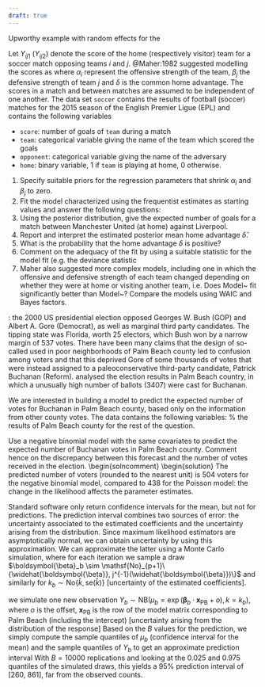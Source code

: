 ```yaml
---
draft: true
---
```


<!--
Metropolis within Gibbs
Sweden data
"sweden"
"soccer"
"buchanan"
"MULTI21_D1" + "MULTI21_D2"
"LJLSFBM20" with a multivariate normal response?
Upworthy example using a binomial likelihood
-->

Upworthy example with random effects for the 

Let $Y_{ij1}$ ($Y_{ij2}$) denote the score of the home (respectively visitor) team for a soccer match opposing teams $i$ and $j$. @Maher:1982 suggested modelling the scores as
\begin{align}
Y_{ij1} \sim \mathsf{Po}\{\exp(\delta + \alpha_i +\beta_j)\}, \quad Y_{ij2} \sim \mathsf{Po}\{\exp(\alpha_j+\beta_i)\},\qquad i\neq j; i, j \in \{ 1, \ldots, 20\}, \label{eq:mahermod}
\end{align}
where $\alpha_i$ represent the offensive strength of the team, $\beta_j$ the defensive strength of team $j$ and $\delta$ is the common home advantage. The scores in a match and between matches are assumed to be independent of one another. The data set `soccer` contains the results of football (soccer) matches for the 2015 season of the English Premier Ligue (EPL) and contains the following variables

- `score`: number of goals of `team` during a match
- `team`: categorical variable giving the name of the team which scored the goals
- `opponent`: categorical variable giving the name of the adversary
- `home`: binary variable, 1 if `team` is playing at home, 0 otherwise.


1. Specify suitable priors for the regression parameters that shrink $\alpha_i$ and $\beta_j$ to zero.
2. Fit the model characterized using the frequentist estimates as starting values and answer the following questions: 
3. Using the posterior distribution, give the expected number of goals for a match between Manchester United (at home) against Liverpool.
4. Report and interpret the estimated posterior mean home advantage $\widehat{\delta}$. 
5. What is the probability that the home advantage $\delta$ is positive?
6. Comment on the adequacy of the fit by using a suitable statistic for the model fit (e.g. the deviance statistic
7. Maher also suggested more complex models, including one in which the offensive and defensive strength of each team changed depending on whether they were at home or visiting another team, i.e.
\begin{align}
Y_{ij1} \sim \mathsf{Po}\{\exp(\alpha_i +\beta_j + \delta)\}, \quad Y_{ij2} \sim \mathsf{Po}\{\exp(\gamma_j+\omega_i)\}, \qquad i\neq j;\; i, j \in \{ 1, \ldots, 20\} \label{eq:mahermod2}
\end{align}
Does Model~\ref{eq:mahermod2} fit significantly better than Model~\ref{eq:mahermod}? Compare the models using WAIC and Bayes factors.


\textbf{Bush vs Gore}: the 2000 US presidential election opposed Georges W. Bush (GOP) and Albert A. Gore (Democrat), as well as marginal third party candidates. The tipping state was Florida, worth 25 electors, which Bush won by a narrow margin of 537 votes. 
There have been many claims that the design of so-called \href{https://www.palmbeachpost.com/storyimage/LK/20151105/NEWS/812069858/AR/0/AR-812069858.jpg}{butterfly ballots} used in poor neighborhoods of Palm Beach county led to confusion among voters and that this deprived Gore of some thousands of votes that were instead assigned to a paleoconservative third-party candidate, Patrick Buchanan (Reform). \href{https://projecteuclid.org/euclid.ss/1049993203}{Smith (2002)} analysed the election results in Palm Beach country, in which a unusually high number of ballots (3407) were cast for Buchanan. 

We are interested in building a model to predict the expected number of votes for Buchanan in Palm Beach county, based only on the information from other county votes. The \code{buchanan} data contains the following variables:
\begin{itemize}
\item \code{county}: name of county
\item \code{popn}: population of the county in 1997.
\item \code{white}: percentage of ``white'' (\textit{sic}) in 1996 (per \href{https://www.census.gov/history/pdf/1990_questionnaire.pdf}{US Census definitions}; people having origins in any of the original peoples of Europe, the Middle East, or North Africa).
\item \code{black}: percentage of Black and African Americans in 1996 (origins in sub-saharian Africa).
\item \code{hisp}: percentage of Hispanics in 1996. 
\item \code{geq65}: percentage of the population aged 65 and above based on 1996 and 1997 population estimates.
\item \code{highsc}: percentage of the population with a high school degree (1990 Census data).
\item \code{coll}: percentage of the population that are college graduates (1990 Census data).
\item \code{income}: mean personal income in 1994.
\item \code{buch}: total ballots  cast for Pat Buchanan (Reform).
\item \code{bush}: total ballots cast for Georges W. Bush (GOP).
\item \code{gore}: total ballots cast for Al Gore (Democrat).
\item \code{totmb}: total number of votes cast for the presidential election in each county, minus Buchanan votes.
\end{itemize}
% \textsl{Note: there is overlap between \code{white}/\code{black} and \code{hisp}, so the three do not sum to 100\%. Since we want to predict the number of Buchanan's vote, we exclude the latter from the total number of votes cast.}
\begin{enumerate}
% \item Fit a binomial logistic model for the votes of Bush versus Gore with $\ln(\code{popn})$, \code{black}, \code{hisp}, \code{o65}, \code{highsc} as covariates. Interpret the estimated coefficients $\widehat{\bs{\beta}}$ for \code{highsc} and \code{hisp} on the odds scale.
% \begin{solncomment}
% \begin{solution}
% Everything else being constant, an increase of 1 percentage of people with high school degrees increases the odds of voting for Gore (relative to Bush) by
% \end{solution}
% \end{solncomment}
\item Calculate the total proportion of votes for Buchanan in Florida.
\item Plot the percentage of votes obtained by Buchanan, \code{buch}/(\code{buch}+\code{totmb}), against $\ln(\code{popn})$ and comment.
\begin{solncomment}
\begin{solution}
\begin{figure}
\centering
\includegraphics[width = 0.8\textwidth]{fig/buchanan.pdf}
\caption{Buchanan's share of vote as a function of log of population in county (left) and the number of votes for Buchanan as a function of total ballots cast. The point in red, an outlier, corresponds to Palm Beach County.}
\label{fig:buchanan}
\end{figure}

The vote share for Buchanan is higher is small (rural) counties. There is a clear outlier in the left panel of \Cref{fig:buchanan} at approximately [$13, 0.75\%]$ that corresponds to Palm Beach county. There seems to be more heterogeneity in less populated counties.
\end{solution}
\end{solncomment}
\end{enumerate}
\textbf{Exclude} the results of Palm Beach county for the rest of the question. 
\begin{enumerate}
\addtocounter{enumii}{2}
\item We consider first a Poisson model for the percentage of votes for Buchanan, $\code{buch}/\code{totmb}$, as a function of \code{white}, $\ln(\code{hisp})$, \code{geq65}, \code{highsc}, $\ln(\code{coll})$, \code{income}. 
\begin{enumerate}
\item Explain why an offset is necessary in this case.
\item Why is \code{totmb} a better choice of denominator than \code{popn} for the rate? Explain.
% \item Why isn't it necessary to include both \code{pbush} and \code{pgore}, the percentage of votes for two main candidates, as covariates?
\item Is the Poisson model appropriate? Justify your answer.
\item Explain why, if there is evidence of overdispersion, this means the binomial model is also inadequate. \textsl{Hint: what is the variance of the binomial distribution and how does it relate to the Poisson distribution?}
\end{enumerate}
\begin{solncomment}
\begin{solution}
\begin{enumerate}
\item The population in counties differ drastically, from 6.3K to 2 million voters.
\item We want the percentage of votes, so \code{totmb} --- the percentage of Buchanan's votes is less than 1.5\%, so omitting it won't affect the results much. \code{popn} would not be adequate because the percentage of inhabitants who cast a ballot differs a lot across counties, ranging from 25\% to 58\%. Part of this has to do with citizenship status (immigrants may not be entitled to vote), number of felons or age (only adults can vote). 
\item The number of trials is large, so we expect the $\chi^2$ approximation to the deviance to be adequate. The deviance statistic for the sample excluding county 50 is $D=596.25$ with $\nu=58$ residual degrees of freedom, a ratio of almost 10! There is clear evidence of overdispersion; testing whether a negative binomial model fits better yields a likelihood ratio statistic of $562.71$, suggesting overwhelming evidence against the null of equal mean-variance.
\item The variance for the binomial distribution is $N_ip_i(1-p_i)$, compared to the Poisson distribution which has $N_ip_i$. Since $p_i \approx 0.003$, this second term is negligible and there is also overdispersion for the fraction that cannot be handled directly with a binomial model.
\end{enumerate}
\end{solution}
\end{solncomment}
\item Use a negative binomial model with the same covariates to predict the expected number of Buchanan votes in Palm Beach county. Comment hence on the discrepancy between this forecast and the number of votes received in the election.
\begin{solncomment}
\begin{solution}
The predicted number of voters (rounded to the nearest unit) is $504$ voters for the negative binomial model, compared to $438$ for the Poisson model: the change in the likelihood affects the parameter estimates.

Standard software only return confidence intervals for the mean, but not for predictions.
The prediction interval combines two sources of error: the uncertainty associated to the estimated coefficients and the uncertainty arising from the distribution. Since maximum likelihood estimators are asymptotically normal, we can obtain uncertainty by using this approximation. We can approximate the latter using a Monte Carlo simulation, where for each iteration 
\bi \item we sample a draw  $\boldsymbol{\beta}_b \sim \mathsf{No}_{p+1}\{\widehat{\boldsymbol{\beta}}, j^{-1}(\widehat{\boldsymbol{\beta}})\}$ and similarly for $k_b \sim \mathsf{No}\{\widehat{k}, \mathsf{se}(\widehat{k})\}$ [uncertainty of the estimated coefficients].
\item we simulate one new observation $Y_{b} \sim \mathsf{NB}(\mu_b = \exp(\boldsymbol{\beta}_b \cdot \mathbf{x}_{\text{PB}} + o), k = k_b)$, where $o$ is the offset, $\mathbf{x}_{\text{PB}}$ is the row of the model matrix corresponding to Palm Beach (including the intercept)  [uncertainty arising from the distribution of the response]
\ei 
Based on the $B$ values for the prediction, we simply compute the sample quantiles of $\mu_b$ (confidence interval for the mean) and the sample quantiles of $Y_b$ to get an approximate prediction interval With $B=10 000$ replications and looking at the 0.025 and 0.975 quantiles of the simulated draws, this yields a 95\% prediction interval of [260, 861], far from the observed counts.
